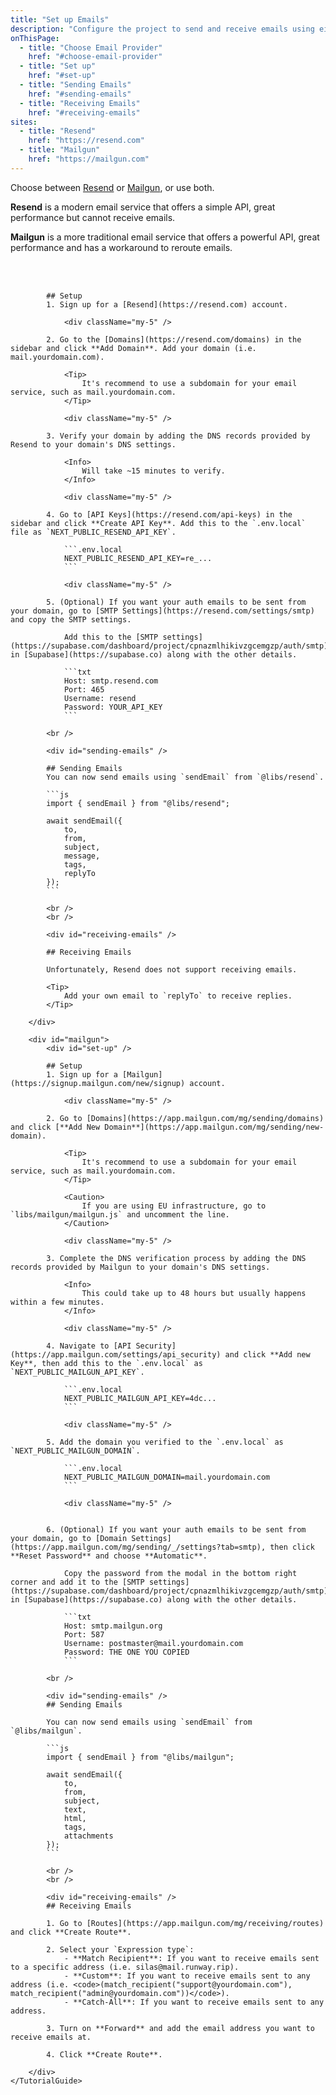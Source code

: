 ```yaml
---
title: "Set up Emails"
description: "Configure the project to send and receive emails using either Resend or Mailgun."
onThisPage:
  - title: "Choose Email Provider"
    href: "#choose-email-provider"
  - title: "Set up"
    href: "#set-up"
  - title: "Sending Emails"
    href: "#sending-emails"
  - title: "Receiving Emails"
    href: "#receiving-emails"
sites:
  - title: "Resend"
    href: "https://resend.com"
  - title: "Mailgun"
    href: "https://mailgun.com"
---
```


<div id="choose-email-provider" />

Choose between [Resend](https://resend.com) or [Mailgun](https://www.mailgun.com), or use both.

**Resend** is a modern email service that offers a simple API, great performance but <span className="underline">cannot receive emails</span>.

**Mailgun** is a more traditional email service that offers a powerful API, great performance and has a <span className="underline">workaround to reroute emails</span>.

<br />
<br />

<div className="flex items-center">
    <TutorialGuide options={[
        { name: 'Resend', value: 'resend', image: '/logos/resend.png', imageClassName: 'bg-black rounded-lg' },
        { name: 'Mailgun', value: 'mailgun', image: '/logos/mailgun.png' },
    ]}>
        <div id="resend">
            <div id="set-up" />

            ## Setup
            1. Sign up for a [Resend](https://resend.com) account.

                <div className="my-5" />

            2. Go to the [Domains](https://resend.com/domains) in the sidebar and click **Add Domain**. Add your domain (i.e. mail.yourdomain.com).

                <Tip>
                    It's recommend to use a subdomain for your email service, such as mail.yourdomain.com.
                </Tip>

                <div className="my-5" />

            3. Verify your domain by adding the DNS records provided by Resend to your domain's DNS settings.

                <Info>
                    Will take ~15 minutes to verify.
                </Info>

                <div className="my-5" />

            4. Go to [API Keys](https://resend.com/api-keys) in the sidebar and click **Create API Key**. Add this to the `.env.local` file as `NEXT_PUBLIC_RESEND_API_KEY`.

                ```.env.local
                NEXT_PUBLIC_RESEND_API_KEY=re_...
                ```

                <div className="my-5" />

            5. (Optional) If you want your auth emails to be sent from your domain, go to [SMTP Settings](https://resend.com/settings/smtp) and copy the SMTP settings.

                Add this to the [SMTP settings](https://supabase.com/dashboard/project/cpnazmlhikivzgcemgzp/auth/smtp) in [Supabase](https://supabase.co) along with the other details.

                ```txt
                Host: smtp.resend.com
                Port: 465
                Username: resend
                Password: YOUR_API_KEY
                ```

            <br />

            <div id="sending-emails" />

            ## Sending Emails
            You can now send emails using `sendEmail` from `@libs/resend`.

            ```js
            import { sendEmail } from "@libs/resend";

            await sendEmail({
                to,
                from,
                subject,
                message,
                tags,
                replyTo
            });
            ```

            <br />
            <br />

            <div id="receiving-emails" />

            ## Receiving Emails

            Unfortunately, Resend does not support receiving emails.

            <Tip>
                Add your own email to `replyTo` to receive replies.
            </Tip>

        </div>

        <div id="mailgun">
            <div id="set-up" />

            ## Setup
            1. Sign up for a [Mailgun](https://signup.mailgun.com/new/signup) account.

                <div className="my-5" />

            2. Go to [Domains](https://app.mailgun.com/mg/sending/domains) and click [**Add New Domain**](https://app.mailgun.com/mg/sending/new-domain).

                <Tip>
                    It's recommend to use a subdomain for your email service, such as mail.yourdomain.com.
                </Tip>

                <Caution>
                    If you are using EU infrastructure, go to `libs/mailgun/mailgun.js` and uncomment the line.
                </Caution>

                <div className="my-5" />

            3. Complete the DNS verification process by adding the DNS records provided by Mailgun to your domain's DNS settings.

                <Info>
                    This could take up to 48 hours but usually happens within a few minutes.
                </Info>

                <div className="my-5" />

            4. Navigate to [API Security](https://app.mailgun.com/settings/api_security) and click **Add new Key**, then add this to the `.env.local` as `NEXT_PUBLIC_MAILGUN_API_KEY`.

                ```.env.local
                NEXT_PUBLIC_MAILGUN_API_KEY=4dc...
                ```

                <div className="my-5" />

            5. Add the domain you verified to the `.env.local` as `NEXT_PUBLIC_MAILGUN_DOMAIN`.

                ```.env.local
                NEXT_PUBLIC_MAILGUN_DOMAIN=mail.yourdomain.com
                ```

                <div className="my-5" />


            6. (Optional) If you want your auth emails to be sent from your domain, go to [Domain Settings](https://app.mailgun.com/mg/sending/_/settings?tab=smtp), then click **Reset Password** and choose **Automatic**.

                Copy the password from the modal in the bottom right corner and add it to the [SMTP settings](https://supabase.com/dashboard/project/cpnazmlhikivzgcemgzp/auth/smtp) in [Supabase](https://supabase.co) along with the other details.

                ```txt
                Host: smtp.mailgun.org
                Port: 587
                Username: postmaster@mail.yourdomain.com
                Password: THE ONE YOU COPIED
                ```

            <br />

            <div id="sending-emails" />
            ## Sending Emails

            You can now send emails using `sendEmail` from `@libs/mailgun`.

            ```js
            import { sendEmail } from "@libs/mailgun";

            await sendEmail({
                to,
                from,
                subject,
                text,
                html,
                tags,
                attachments
            });
            ```

            <br />
            <br />

            <div id="receiving-emails" />
            ## Receiving Emails

            1. Go to [Routes](https://app.mailgun.com/mg/receiving/routes) and click **Create Route**.

            2. Select your `Expression type`:
                - **Match Recipient**: If you want to receive emails sent to a specific address (i.e. silas@mail.runway.rip).
                - **Custom**: If you want to receive emails sent to any address (i.e. <code>(match_recipient("support@yourdomain.com"), match_recipient("admin@yourdomain.com"))</code>).
                - **Catch-All**: If you want to receive emails sent to any address.

            3. Turn on **Forward** and add the email address you want to receive emails at.

            4. Click **Create Route**.

        </div>
    </TutorialGuide>
</div>